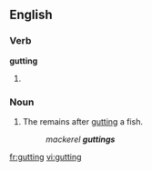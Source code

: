 ==English==
===Verb===
'''gutting'''
# {{present participle of|[[gut]]}}

===Noun===
{{en-noun}}

# {{mostly|in plural}} The remains after [[gut]]ting a fish.
#: ''mackerel '''guttings'''''

[[fr:gutting]]
[[vi:gutting]]